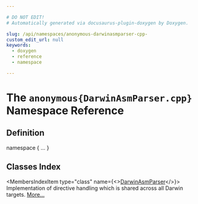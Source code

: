 ```yaml
---

# DO NOT EDIT!
# Automatically generated via docusaurus-plugin-doxygen by Doxygen.

slug: /api/namespaces/anonymous-darwinasmparser-cpp-
custom_edit_url: null
keywords:
  - doxygen
  - reference
  - namespace

---
```





# The `anonymous{DarwinAsmParser.cpp}` Namespace Reference

<DoxygenPage pluginConfig={pluginConfig}>



## Definition

<CodeBlock>namespace &#123; ... &#125;</CodeBlock>

## Classes Index

<MembersIndex>

<MembersIndexItem
  type="class"
  name={<><a href="/docs/api/classes/anonymous-namespace-darwinasmparser-cpp-/darwinasmparser">DarwinAsmParser</a></>}>
Implementation of directive handling which is shared across all Darwin targets. <a href="/docs/api/classes/anonymous-namespace-darwinasmparser-cpp-/darwinasmparser/#details">More...</a>
</MembersIndexItem>

</MembersIndex>


</DoxygenPage>
